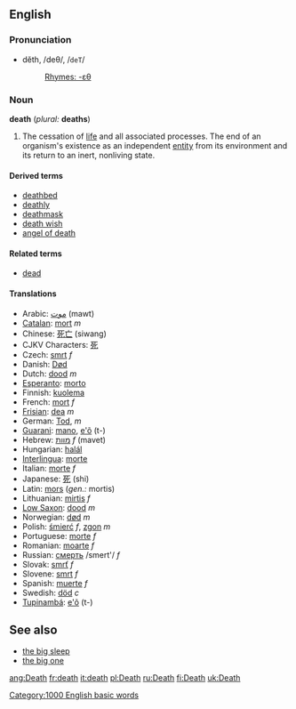 {{Wikipedia}}
==English==
===Pronunciation===
*dĕth, /deθ/, /<tt>deT</tt>/
*:[[Rhymes:English:-ɛθ|Rhymes: -ɛθ]]

=== Noun ===
'''death'''  (''plural:'' '''deaths''')

#The cessation of [[life]] and all associated processes.  The end of an organism's existence as an independent [[entity]] from its environment and its return to an inert, nonliving state.

==== Derived terms ====
*[[deathbed]]
*[[deathly]]
*[[deathmask]]
*[[death wish]]
*[[angel of death]]

==== Related terms ====
*[[dead]]

==== Translations ====
* Arabic: [[موت]] (mawt)
*[[Catalan]]: [[mort]] ''m''
*Chinese: [[死亡]] (siwang)
*CJKV Characters: [[死]]
*Czech: [[smrt]] ''f''
*Danish: [[Død]]
*Dutch: [[dood]] ''m''
*[[Esperanto]]: [[morto]]
*Finnish: [[kuolema]]
*French: [[mort]] ''f''
*[[Frisian]]: [[dea]] ''m''
*German: [[Tod]], ''m''
*[[Guarani]]: [[mano]], [[e'õ]] (t-)
*Hebrew: [[מוות]] ''f'' (mavet)
*Hungarian: [[halál]]
*[[Interlingua]]: [[morte]]
*Italian: [[morte]] ''f''
*Japanese: [[死]] (shi)
*Latin: [[mors]] (''gen.:'' mortis)
*Lithuanian: [[mirtis]] ''f''
*[[Low Saxon]]: [[dood]] ''m''
*Norwegian: [[død]] ''m''
*Polish: [[śmierć]] ''f'', [[zgon]] ''m''
*Portuguese: [[morte]] ''f''
*Romanian: [[moarte]] ''f''
*Russian: [[смeрть]] /smert'/ ''f''
*Slovak: [[smrť]] ''f''
*Slovene: [[smrt]] ''f''
*Spanish: [[muerte]] ''f''
*Swedish: [[död]] ''c''
*[[Tupinambá]]: [[e'õ]] (t-)


== See also ==
*[[the big sleep]]
*[[the big one]]

[[Category:1000 English basic words]]

[[ang:Death]]
[[fr:death]]
[[it:death]]
[[pl:Death]]
[[ru:Death]]
[[fi:Death]]
[[uk:Death]]